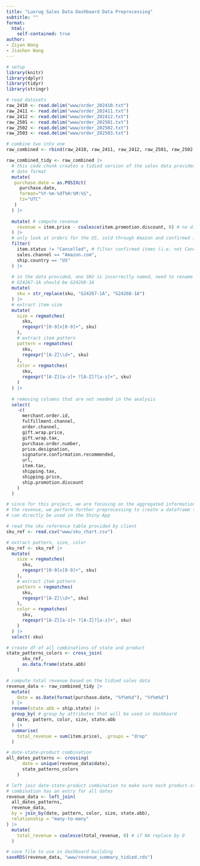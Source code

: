 ```yaml
---
title: "Luxrug Sales Data Dashboard Data Preprocessing"
subtitle: ""
format: 
  html:
    self-contained: true
author:
- Ziyan Wang
- Jiashen Wang
---
```

```r
# setup
library(knitr)
library(dplyr)
library(tidyr)
library(stringr)
```

```r
# read datasets
raw_2410 <- read.delim("www/order_202410.txt")
raw_2411 <- read.delim("www/order_202411.txt")
raw_2412 <- read.delim("www/order_202412.txt")
raw_2501 <- read.delim("www/order_202501.txt")
raw_2502 <- read.delim("www/order_202502.txt")
raw_2503 <- read.delim("www/order_202503.txt")

# combine two into one
raw_combined <- rbind(raw_2410, raw_2411, raw_2412, raw_2501, raw_2502, raw_2503)
```

```r
raw_combined_tidy <- raw_combined |>
  # this code chunk creates a tidied version of the sales data provided
  # date format
  mutate(
   purchase.date = as.POSIXct(
     purchase.date, 
     format="%Y-%m-%dT%H:%M:%S", 
     tz="UTC" 
   )
  ) |>
  
  mutate( # compute revenue
    revenue = item.price - coalesce(item.promotion.discount, 0) # no discount
  ) |>
  # only look at orders for the US, sold through Amazon and confirmed items
  filter(
    item.status != "Cancelled", # filter confirmed items (i.e. not Cancelled)
    sales.channel == "Amazon.com",
    ship.country == "US"
  ) |>
  
  # in the data provided, one SKU is incorrectly named, need to rename
  # G24267-1A should be G24268-1A 
  mutate(
    sku = str_replace(sku, "G24267-1A", "G24268-1A")
  ) |>
  # extract item size
  mutate(
    size = regmatches(
      sku, 
      regexpr("[0-9]x[0-9]+", sku)
    ),
    # extract item pattern
    pattern = regmatches(
      sku, 
      regexpr("[A-Z]\\d+", sku)
    ),
    color = regmatches(
      sku, 
      regexpr("[A-Z][a-z]+ ?[A-Z]?[a-z]+", sku)
    )
  ) |>
  
  # removing columns that are not needed in the analysis
  select(
    -c(
      merchant.order.id,
      fulfillment.channel, 
      order.channel, 
      gift.wrap.price, 
      gift.wrap.tax, 
      purchase.order.number, 
      price.designation,
      signature.confirmation.recommended,
      url,
      item.tax,
      shipping.tax,
      shipping.price,
      ship.promotion.discount
    )
  )
```

```r
# since for this project, we are focusing on the aggregated information about 
# the revenue, we perform further preprocessing to create a dataframe that 
# can directly be used in the Shiny App

# read the sku reference table provided by client
sku_ref <- read.csv("www/sku_chart.csv")

# extract pattern, size, color
sku_ref <- sku_ref |>
  mutate(
    size = regmatches(
      sku, 
      regexpr("[0-9]x[0-9]+", sku)
    ),
    # extract item pattern
    pattern = regmatches(
      sku, 
      regexpr("[A-Z]\\d+", sku)
    ),
    color = regmatches(
      sku, 
      regexpr("[A-Z][a-z]+ ?[A-Z]?[a-z]+", sku)
    )
  ) |>
  select(-sku)

# create df of all combinations of state and product
state_patterns_colors <- cross_join(
      sku_ref,
      as.data.frame(state.abb)
    )

# compute total revenue based on the tidied sales data
revenue_data <- raw_combined_tidy |>
  mutate(
    date = as.Date(format(purchase.date, "%Y%m%d"), "%Y%m%d")
  ) |>
  rename(state.abb = ship.state) |>
  group_by( # group by attributes that will be used in dashboard
    date, pattern, color, size, state.abb 
  ) |>
  summarise(
    total_revenue = sum(item.price), .groups = "drop"
  ) 

# date-state-product combination
all_dates_patterns <- crossing(
      date = unique(revenue_data$date),
      state_patterns_colors
    )

# left join date-state-product combination to make sure each product-state
# combination has an entry for all dates
revenue_data <- left_join(
  all_dates_patterns, 
  revenue_data, 
  by = join_by(date, pattern, color, size, state.abb),
  relationship = "many-to-many"
) |>
  mutate(
    total_revenue = coalesce(total_revenue, 0) # if NA replace by 0
  )

# save file to use in dashboard building
saveRDS(revenue_data, "www/revenue_summary_tidied.rds")
```

